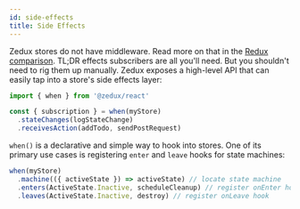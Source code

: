 ```yaml
---
id: side-effects
title: Side Effects
---
```


Zedux stores do not have middleware. Read more on that in the [Redux comparison](TODO:link). TL;DR effects subscribers are all you'll need. But you shouldn't need to rig them up manually. Zedux exposes a high-level API that can easily tap into a store's side effects layer:

```ts
import { when } from '@zedux/react'

const { subscription } = when(myStore)
  .stateChanges(logStateChange)
  .receivesAction(addTodo, sendPostRequest)
```

`when()` is a declarative and simple way to hook into stores. One of its primary use cases is registering `enter` and `leave` hooks for state machines:

```ts
when(myStore)
  .machine(({ activeState }) => activeState) // locate state machine
  .enters(ActiveState.Inactive, scheduleCleanup) // register onEnter hook
  .leaves(ActiveState.Inactive, destroy) // register onLeave hook
```
